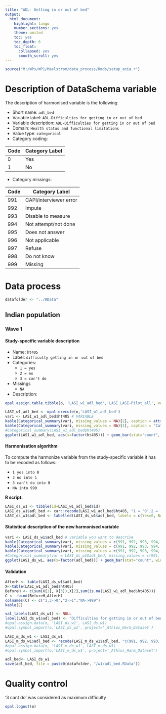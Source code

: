```yaml
---
title: "ADL- Getting in or out of bed"
output:
  html_document:
    highlight: tango
    number_sections: yes
    theme: united
    toc: yes
    toc_depth: 6
    toc_float:
      collapsed: yes
      smooth_scroll: yes
---
```


<!-- ########################################################## --> 

<!-- # Installation, loading packages -->
<!-- **R script:** -->

```r
source("M:/WPs/WP1/Maelstrom/data_process/Rmds/setup_ania.r")
```
<!-- ########################################################## --> 



# Description of DataSchema variable

The description of harmonised variable is the following:

* Short name: `adl_bed`
* Variable label: `ADL-Difficulties for getting in or out of bed`
* Variable description: `ADL-Difficulties for getting in or out of bed`
* Domain: `Health status and functional limitations`
* Value type: `categorical`
* Category coding:

**Code** | **Category Label**
-------- | ------------------
0        | Yes
1        | No

* Category missings: 

**Code** | **Category Label**
----| ------------------
991 | CAPI/interviewer error
992 | Impute
993 | Disable to measure
994 | Not attempt/not done
995 | Does not answer
996 | Not applicable
997 | Refuse
998 | Do not know
999 | Missing




<!-- ########################################################## --> 

# Data process

```r
datafolder <- "../RData"
```

## Indian population


### Wave 1 

#### Study-specific variable description

 


* Name: `ht405`
* Label: `difficulty getting in or out of bed`
* Categories:
    + `1 = yes`
    + `2 = no`
    + `3 = can't do`
* Missings
    + `NA`

* Description: 
```r
opal.assign.table.tibble(o, 'LASI_w1_adl_bed','LASI.LASI-Pilot_all', variables=list('ht405'), missings = TRUE)
```

```r
LASI_w1_adl_bed <- opal.execute(o,'LASI_w1_adl_bed')
vari <- LASI_w1_adl_bed$ht405 # VARIABLE
kable(Categorical_summary(vari, missing_values = NA)[2], caption = attributes(vari)$`spss::shortName`)
kable(Categorical_summary(vari, missing_values = NA)[1], caption = "Category")
#Categorical_summary(LASI_w1_adl_bed$ht405)
ggplot(LASI_w1_adl_bed, aes(x=factor(ht405))) + geom_bar(stat="count", width=0.4, fill="steelblue") + xlab("ADL - Getting in or out of bed") + ylab("Frequency")
```

#### Harmonisation algorithm

To compute the harmonize variable from the study-specific variable it has to be recoded as follows:

* `1 yes into 0` 
* `2 no into 1`
* `3 can't do into 0`
* `NA into 999`

**R script:**
```r
LASI_ds_w1 <- tibble(id=LASI_w1_adl_bed$id)
LASI_ds_w1$adl_bed <- car::recode(LASI_w1_adl_bed$ht405, "1 = '0';2 = '1';NA = '999';3 = '0';4 = '997' ")
LASI_ds_w1$adl_bed <- labelled(LASI_ds_w1$adl_bed, labels = c(Yes=0, No=1,Missing=999, Do_not_know=998, Refuse=997, Not_applicable=996, Does_not_answer=995,  Not_attempt_not_done=994, Disable_to_measure=993, Impute=992, CAPI_interviewer_error=991))
```

#### Statistical description of the new harmonised variable
```r
vari <- LASI_ds_w1$adl_bed # variable you want to descrive
kable(Categorical_summary(vari, missing_values = c(991, 992, 993, 994, 995, 996, 997, 998, 999))[3])
kable(Categorical_summary(vari, missing_values = c(991, 992, 993, 994, 995, 996, 997, 998, 999))[1], caption = "Category")
kable(Categorical_summary(vari, missing_values = c(991, 992, 993, 994, 995, 996, 997, 998, 999))[2], caption = "Type of missing")
#Categorical_summary(var = LASI_ds_w1$adl_bed, missing_values = c(991, 992, 993, 994, 995, 996, 997, 998, 999))
ggplot(LASI_ds_w1, aes(x=factor(adl_bed))) + geom_bar(stat="count", width=0.4, fill="steelblue") + xlab("ADL - Getting in or out of bed") + ylab("Frequency")
```

#### Validation
```r
AfterH <- table(LASI_ds_w1$adl_bed)
X<-table(LASI_w1_adl_bed$ht405)
BeforeH <- c(sum(X[1], X[3]),X[2],sum(is.na(LASI_w1_adl_bed$ht405)))
C <- rbind(BeforeH,AfterH)
colnames(C) <- c("1,3->0","2->1","NA->999") 
kable(C)
```


```r
val_labels(LASI_ds_w1) <- NULL
label(LASI_ds_w1$adl_bed) <- "Difficulties for getting in or out of bed"
#opal.assign.data(o, 'LASI_ds_w1', LASI_ds_w1)
#opal.symbol_import(o,'LASI_ds_w1', project='_Athlos_Harm_Dataset')

LASI_m_ds_w1 <- LASI_ds_w1
LASI_m_ds_w1$adl_bed <- recode(LASI_m_ds_w1$adl_bed, "c(991, 992, 993, 994, 995, 996, 997,998, 999)=NA")
#opal.assign.data(o, 'LASI_m_ds_w1', LASI_m_ds_w1)
#opal.symbol_import(o,'LASI_m_ds_w1', project='_Athlos_Harm_Dataset')
```

```r
adl_bed<- LASI_ds_w1
save(adl_bed, file = paste0(datafolder, "/w1/adl_bed.RData"))
```


# Quality control

'3 cant do ' was considered as maximum difficulty

```r
opal.logout(o)
```
